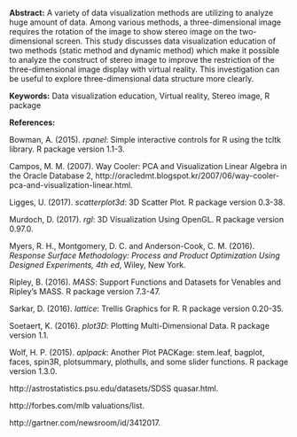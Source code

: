 <span>**Abstract:**</span> A variety of data visualization methods are
utilizing to analyze huge amount of data. Among various methods, a
three-dimensional image requires the rotation of the image to show
stereo image on the two-dimensional screen. This study discusses data
visualization education of two methods (static method and dynamic
method) which make it possible to analyze the construct of stereo image
to improve the restriction of the three-dimensional image display with
virtual reality. This investigation can be useful to explore
three-dimensional data structure more clearly.

<span>**Keywords:**</span> Data visualization education, Virtual
reality, Stereo image, R package

<span>**References:**</span>

Bowman, A. (2015). *rpanel*: Simple interactive controls for R using the
tcltk library. R package version 1.1-3.

Campos, M. M. (2007). Way Cooler: PCA and Visualization Linear Algebra
in the Oracle Database 2,
http://oracledmt.blogspot.kr/2007/06/way-cooler-pca-and-visualization-linear.html.

Ligges, U. (2017). *scatterplot3d*: 3D Scatter Plot. R package version
0.3-38.

Murdoch, D. (2017). *rgl*: 3D Visualization Using OpenGL. R package
version 0.97.0.

Myers, R. H., Montgomery, D. C. and Anderson-Cook, C. M. (2016).
*Response Surface Methodology: Process and Product Optimization Using
Designed Experiments, 4th ed*, Wiley, New York.

Ripley, B. (2016). *MASS*: Support Functions and Datasets for Venables
and Ripley’s MASS. R package version 7.3-47.

Sarkar, D. (2016). *lattice*: Trellis Graphics for R. R package version
0.20-35.

Soetaert, K. (2016). *plot3D*: Plotting Multi-Dimensional Data. R
package version 1.1.

Wolf, H. P. (2015). *aplpack*: Another Plot PACKage: stem.leaf, bagplot,
faces, spin3R, plotsummary, plothulls, and some slider functions. R
package version 1.3.0.

http://astrostatistics.psu.edu/datasets/SDSS quasar.html.

http://forbes.com/mlb valuations/list.

http://gartner.com/newsroom/id/3412017.

